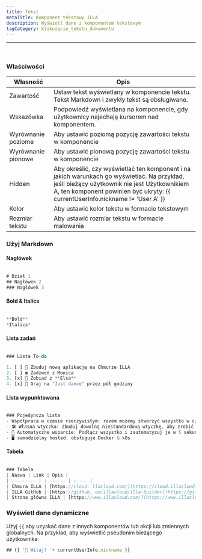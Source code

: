 ```yaml
---
title: Tekst
metaTitle: Komponent tekstowy ILLA
description: Wyświetl dane z komponentem tekstowym
tagCategory: kliknięcie_tekstu_dokumentu
---
```


* * *

## <Heading hidden>Tekst</Heading>

<img src='https://cdn.illacloud.com/official-website/img/docs/assemble/text1.png' alt="" />

### Właściwości

| Własność           | Opis                                                                                                                                                                                                                          |
| ------------------ | ----------------------------------------------------------------------------------------------------------------------------------------------------------------------------------------------------------------------------- |
| Zawartość          | Ustaw tekst wyświetlany w komponencie tekstu. Tekst Markdown i zwykły tekst są obsługiwane.                                                                                                                                   |
| Wskazówka          | Podpowiedź wyświetlana na komponencie, gdy użytkownicy najechają kursorem nad komponentem.                                                                                                                                    |
| Wyrównanie poziome | Aby ustawić poziomą pozycję zawartości tekstu w komponencie                                                                                                                                                                   |
| Wyrównanie pionowe | Aby ustawić pionową pozycję zawartości tekstu w komponencie                                                                                                                                                                   |
| Hidden             | Aby określić, czy wyświetlać ten komponent i na jakich warunkach go wyświetlać. Na przykład, jeśli bieżący użytkownik nie jest Użytkownikiem A, ten komponent powinien być ukryty: {{ currentUserInfo.nickname != 'User A' }} |
| Kolor              | Aby ustawić kolor tekstu w formacie tekstowym                                                                                                                                                                                 |
| Rozmiar tekstu     | Aby ustawić rozmiar tekstu w formacie malowania                                                                                                                                                                               |

### Użyj Markdown

#### Nagłówek

<img src='https://cdn.illacloud.com/official-website/img/docs/assemble/text2.png' alt="" />

```jsx
# Dział 1
## Nagłówek 2
### Nagłówek 3
```

#### Bold & Italics

<img src='https://cdn.illacloud.com/official-website/img/docs/assemble/text3.png' alt="" />

```jsx
**Bold**
*Italics*
```

#### Lista zadań

<img src='https://cdn.illacloud.com/official-website/img/docs/assemble/text4.png' alt="" />

```jsx
### Lista To-do

1. [ ] 🚀 Zbuduj nową aplikację na Chmurze ILLA
2. [ ] ☎️ Zadzwoń z Monica
3. [x] 🍷 Zobiad z **Elsa**
4. [x] 💃 Graj na "Just dance" przez pół godziny
```

#### Lista wypunktowana

<img src='https://cdn.illacloud.com/official-website/img/docs/assemble/text5.png' alt="" />

```jsx
### Pojedyncza lista
- Współpraca w czasie rzeczywistym: razem możemy stworzyć wszystko w czasie rzeczywistym.
- 🛠️ Własna wtyczka: Zbuduj dowolną niestandardową wtyczkę, aby zrobić to, co chcesz.
- 🤖 Automatyczne wsparcie: Podłącz wszystko i zautomatyzuj je w 5 sekund.
- 🖥️ samodzielny hosted: obsługuje Docker & k8s
```

#### Tabela

<img src='https://cdn.illacloud.com/official-website/img/docs/assemble/text6.png' alt="" />

```jsx
### Tabela
| Nazwa | Link | Opis |
| :-------- | :------- | :---- |
| Chmura ILLA | [https://cloud. llacloud.com/](https://cloud.illacloud.com/) |Build apps on ILLA Cloud|
| ILLA GitHub | [https://github. om/illacloud/illa-builder](https://github.com/illacloud/illa-builder) |Gwiazdka na GitHub|
| Strona główna ILLA | [https://www.illacloud.com/](https://www.illacloud.com/) |Strona oficera ILLA
```

### Wyświetl dane dynamiczne

Użyj `{{` aby uzyskać dane z innych komponentów lub akcji lub zmiennych globalnych. Na przykład, aby wyświetlić pseudonim bieżącego użytkownika:

```jsx
## {{ '👋 Witaj! '+ currentUserInfo.nickname }}
```
